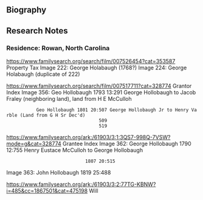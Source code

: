 == Biography ==

== Research Notes ==
=== Residence:  Rowan, North Carolina ===
https://www.familysearch.org/search/film/007526454?cat=353587 Property Tax
Image 222:  George Holabaugh (1768?)
Image 224:  George Holabaugh (duplicate of 222)

https://www.familysearch.org/search/film/007517711?cat=328774 Grantor Index
Image 356:  Geo Hollobaugh 1793 13:291 George Hollobaugh to Jacob Fraley (neighboring land), land from H E McCulloh
            Geo Hollobaugh 1801 20:507 George Hollobaugh Jr to Henry Varble (Land from G H Sr Dec'd)
                                   509 
                                   519

https://www.familysearch.org/ark:/61903/3:1:3QS7-998Q-7VSW?mode=g&cat=328774 Grantee Index
Image 362:  George Hollobaugh 1790 12:755  Henry Eustace McCulloh to George Hollobaugh
                              1807 20:515 
Image 363:  John Hollobaugh   1819 25:488

https://www.familysearch.org/ark:/61903/3:2:77TG-KBNW?i=485&cc=1867501&cat=475198 Will
